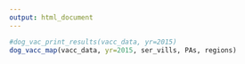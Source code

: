 ```yaml
---
output: html_document
---
```

<!-- rmarkdown v1 -->
<p>
```r
#dog_vac_print_results(vacc_data, yr=2015)
dog_vacc_map(vacc_data, yr=2015, ser_vills, PAs, regions)
```